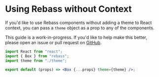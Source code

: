 
# Using Rebass without Context

If you'd like to use Rebass components without adding a theme to React context,
you can pass a `theme` object as a prop to any of the components.

<Note>

This guide is a work-in-progress.
If you'd like to help make this better,
please open an issue or pull request on [GitHub](https://github.com/streetwriters/rebass).

</Note>

```jsx
import React from "react";
import { Box } from "rebass";
import theme from "./theme";

export default (props) => <Box {...props} theme={theme} />;
```

